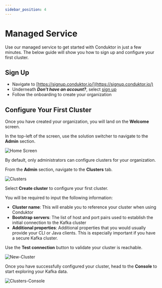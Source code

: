 ```yaml
---
sidebar_position: 4
---
```



# Managed Service

Use our managed service to get started with Conduktor in just a few minutes. The below guide will show you how to sign up and configure your first cluster.

## Sign Up

- Navigate to [https://signup.conduktor.io/](https://signup.conduktor.io/)
- Underneath **_Don't have an account?_**, select [sign up](https://signup.conduktor.io/)
- Follow the onboarding to create your organization

## Configure Your First Cluster

Once you have created your organization, you will land on the **Welcome** screen.

In the top-left of the screen, use the solution switcher to navigate to the **Admin** section.

![Home Screen](/img/get-started/Home-Screen.png)

<InfoBox type="info">
  By default, only administrators can configure clusters for your organization.
</InfoBox>

From the **Admin** section, navigate to the **Clusters** tab.

![Clusters](/img/get-started/Clusters.png)

Select **Create cluster** to configure your first cluster.

You will be required to input the following information:

- **Cluster name**: This will enable you to reference your cluster when using Conduktor
- **Bootstrap servers**: The list of host and port pairs used to establish the initial connection to the Kafka cluster
- **Additional properties**: Additional properties that you would usually provide your CLI or Java clients. This is especially important if you have a secure Kafka cluster.

Use the **Test connection** button to validate your cluster is reachable.

![New-Cluster](/img/get-started/New-Cluster.png)

Once you have successfully configured your cluster, head to the **Console** to start exploring your Kafka data.

![Clusters-Console](/img/get-started/Clusters-Console.png)

